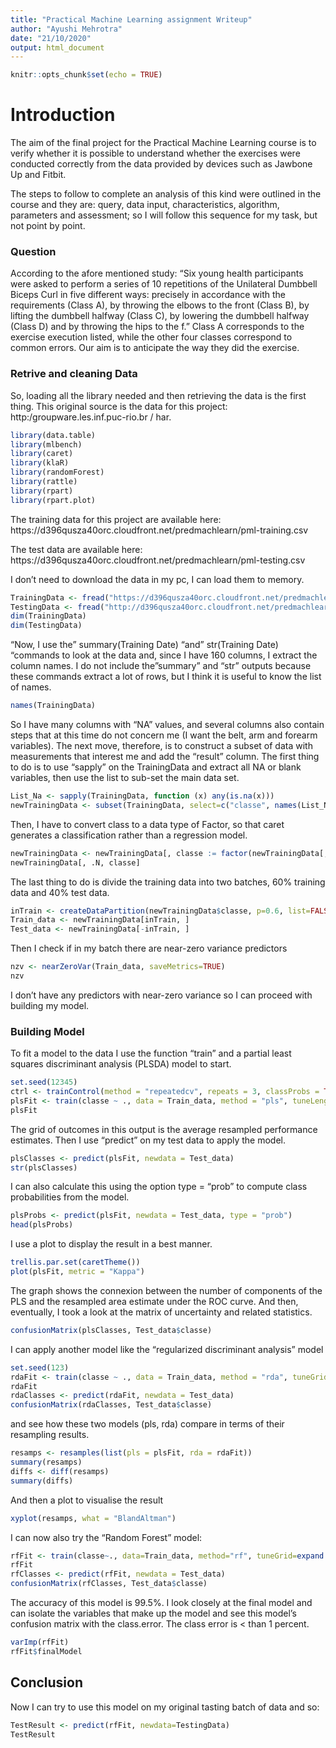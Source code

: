 ```yaml
---
title: "Practical Machine Learning assignment Writeup"
author: "Ayushi Mehrotra"
date: "21/10/2020"
output: html_document
---
```


```r
knitr::opts_chunk$set(echo = TRUE)
```

# Introduction

The aim of the final project for the Practical Machine Learning course is to verify whether it is possible to understand whether the exercises were conducted correctly from the data provided by devices such as Jawbone Up and Fitbit.

The steps to follow to complete an analysis of this kind were outlined in the course and they are: query, data input, characteristics, algorithm, parameters and assessment; so I will follow this sequence for my task, but not point by point.

### Question

According to the afore mentioned study: "Six young health participants were asked to perform a series of 10 repetitions of the Unilateral Dumbbell Biceps Curl in five different ways: precisely in accordance with the requirements (Class A), by throwing the elbows to the front (Class B), by lifting the dumbbell halfway (Class C), by lowering the dumbbell halfway (Class D) and by throwing the hips to the f."
Class A corresponds to the exercise execution listed, while the other four classes correspond to common errors.
Our aim is to anticipate the way they did the exercise.

### Retrive and cleaning Data 

So, loading all the library needed and then retrieving the data is the first thing.
This original source is the data for this project: http:/groupware.les.inf.puc-rio.br / har.

```r
library(data.table)
library(mlbench)
library(caret)
library(klaR)
library(randomForest)
library(rattle)
library(rpart)
library(rpart.plot)
```

The training data for this project are available here: https://d396qusza40orc.cloudfront.net/predmachlearn/pml-training.csv

The test data are available here: https://d396qusza40orc.cloudfront.net/predmachlearn/pml-testing.csv

I don't need to download the data in my pc, I can load them to memory.

```r
TrainingData <- fread("https://d396qusza40orc.cloudfront.net/predmachlearn/pml-training.csv", header=T, na.strings=c("NA","#DIV/0!",""))
TestingData <- fread("http://d396qusza40orc.cloudfront.net/predmachlearn/pml-testing.csv", header=T, na.strings=c("NA","#DIV/0!",""))
dim(TrainingData)
dim(TestingData)
```

"Now, I use the" summary(Training Date) "and" str(Training Date) "commands to look at the data and, since I have 160 columns, I extract the column names.
I do not include the "summary" and "str" outputs because these commands extract a lot of rows, but I think it is useful to know the list of names.

```r
names(TrainingData)
```

So I have many columns with "NA" values, and several columns also contain steps that at this time do not concern me (I want the belt, arm and forearm variables).
The next move, therefore, is to construct a subset of data with measurements that interest me and add the "result" column.
The first thing to do is to use "sapply" on the TrainingData and extract all NA or blank variables, then use the list to sub-set the main data set. 

```r
List_Na <- sapply(TrainingData, function (x) any(is.na(x)))
newTrainingData <- subset(TrainingData, select=c("classe", names(List_Na)[!List_Na & grepl("belt|[^(fore)]arm|dumbbell|forearm", names(List_Na))]))
```

Then, I have to convert class to a data type of Factor, so that caret generates a classification rather than a regression model.

```r
newTrainingData <- newTrainingData[, classe := factor(newTrainingData[, classe])]
newTrainingData[, .N, classe]
```
The last thing to do is divide the training data into two batches, 60% training data and 40% test data.
```r
inTrain <- createDataPartition(newTrainingData$classe, p=0.6, list=FALSE)
Train_data <- newTrainingData[inTrain, ]
Test_data <- newTrainingData[-inTrain, ]
```

Then I check if in my batch there are near-zero variance predictors
```r
nzv <- nearZeroVar(Train_data, saveMetrics=TRUE)
nzv
```
I don't have any predictors with near-zero variance so I can proceed with building my model.

### Building Model

To fit a model to the data I use the function "train" and a partial least squares discriminant analysis (PLSDA) model to start.

```r
set.seed(12345)
ctrl <- trainControl(method = "repeatedcv", repeats = 3, classProbs = TRUE, summaryFunction = defaultSummary)
plsFit <- train(classe ~ ., data = Train_data, method = "pls", tuneLength = 15, trControl = ctrl, metric = "ROC", preProc = c("center","scale"))
plsFit
```

The grid of outcomes in this output is the average resampled performance estimates.
Then I use "predict" on my test data to apply the model.

```r
plsClasses <- predict(plsFit, newdata = Test_data)
str(plsClasses)
```
I can also calculate this using the option type = "prob" to compute class probabilities from the model.
```r
plsProbs <- predict(plsFit, newdata = Test_data, type = "prob")
head(plsProbs)
```

I use a plot to display the result in a best manner.

```r
trellis.par.set(caretTheme())
plot(plsFit, metric = "Kappa")
```

The graph shows the connexion between the number of components of the PLS and the resampled area estimate under the ROC curve.
And then, eventually, I took a look at the matrix of uncertainty and related statistics.

```r
confusionMatrix(plsClasses, Test_data$classe)
```
I can apply another model like the "regularized discriminant analysis" model 
```r
set.seed(123)
rdaFit <- train(classe ~ ., data = Train_data, method = "rda", tuneGrid = data.frame(gamma = (0:4)/4, lambda = 3/4), trControl = ctrl, metric = "ROC")
rdaFit
rdaClasses <- predict(rdaFit, newdata = Test_data)
confusionMatrix(rdaClasses, Test_data$classe)
```
and see how these two models (pls, rda) compare in terms of their resampling results.
```r
resamps <- resamples(list(pls = plsFit, rda = rdaFit))
summary(resamps)
diffs <- diff(resamps)
summary(diffs)
```
And then a plot to visualise the result
```r
xyplot(resamps, what = "BlandAltman")
```

I can now also try the "Random Forest" model:
```r
rfFit <- train(classe~., data=Train_data, method="rf", tuneGrid=expand.grid(.mtry=sqrt(ncol(Train_data[,2:53]))), trControl=ctrl)
rfFit
rfClasses <- predict(rfFit, newdata = Test_data)
confusionMatrix(rfClasses, Test_data$classe)
```

The accuracy of this model is 99.5%.
I look closely at the final model and can isolate the variables that make up the model and see this model's confusion matrix with the class.error. The class error is < than 1 percent.

```r
varImp(rfFit)
rfFit$finalModel
```

## Conclusion

Now I can try to use this model on my original tasting batch of data and so:
```r
TestResult <- predict(rfFit, newdata=TestingData)
TestResult
```